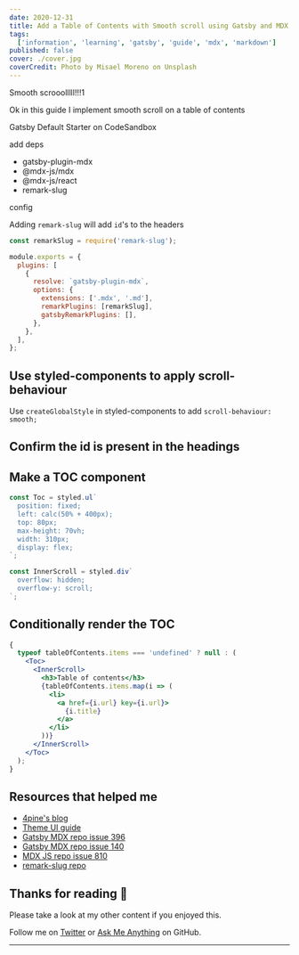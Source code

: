 ```yaml
---
date: 2020-12-31
title: Add a Table of Contents with Smooth scroll using Gatsby and MDX
tags:
  ['information', 'learning', 'gatsby', 'guide', 'mdx', 'markdown']
published: false
cover: ./cover.jpg
coverCredit: Photo by Misael Moreno on Unsplash
---
```


Smooth scrooolllll!!!1

Ok in this guide I implement smooth scroll on a table of contents

Gatsby Default Starter on CodeSandbox

add deps

- gatsby-plugin-mdx
- @mdx-js/mdx
- @mdx-js/react
- remark-slug

config

Adding `remark-slug` will add `id`'s to the headers

```js {1,9}
const remarkSlug = require('remark-slug');

module.exports = {
  plugins: [
    {
      resolve: `gatsby-plugin-mdx`,
      options: {
        extensions: ['.mdx', '.md'],
        remarkPlugins: [remarkSlug],
        gatsbyRemarkPlugins: [],
      },
    },
  ],
};
```

## Use styled-components to apply scroll-behaviour

Use `createGlobalStyle` in styled-components to add
`scroll-behaviour: smooth;`

## Confirm the id is present in the headings

## Make a TOC component

```jsx
const Toc = styled.ul`
  position: fixed;
  left: calc(50% + 400px);
  top: 80px;
  max-height: 70vh;
  width: 310px;
  display: flex;
`;

const InnerScroll = styled.div`
  overflow: hidden;
  overflow-y: scroll;
`;
```

## Conditionally render the TOC

```jsx
{
  typeof tableOfContents.items === 'undefined' ? null : (
    <Toc>
      <InnerScroll>
        <h3>Table of contents</h3>
        {tableOfContents.items.map(i => (
          <li>
            <a href={i.url} key={i.url}>
              {i.title}
            </a>
          </li>
        ))}
      </InnerScroll>
    </Toc>
  );
}
```

## Resources that helped me

- [4pine's blog]
- [Theme UI guide]
- [Gatsby MDX repo issue 396]
- [Gatsby MDX repo issue 140]
- [MDX JS repo issue 810]
- [remark-slug repo]

## Thanks for reading 🙏

Please take a look at my other content if you enjoyed this.

Follow me on [Twitter] or [Ask Me Anything] on GitHub.

---

<!-- Links -->

[twitter]: https://twitter.com/spences10
[ask me anything]: https://github.com/spences10/ama
[4pine's blog]:
  https://johno.com/mdx-table-of-contents-components-in-gatsby
[theme ui guide]: https://theme-ui.com/guides/linked-headings/
[gatsby mdx repo issue 396]:
  https://github.com/ChristopherBiscardi/gatsby-mdx/issues/396
[gatsby mdx repo issue 140]: https://github.com/mdx-js/mdx/issues/810
[mdx js repo issue 810]: https://github.com/remarkjs/remark-slug
[remark-slug repo]:
  https://github.com/ChristopherBiscardi/gatsby-mdx/issues/140
